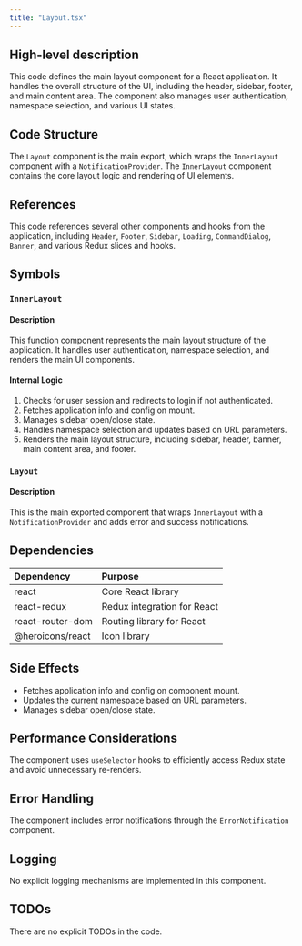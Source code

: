 ```yaml
---
title: "Layout.tsx"
---
```


## High-level description
This code defines the main layout component for a React application. It handles the overall structure of the UI, including the header, sidebar, footer, and main content area. The component also manages user authentication, namespace selection, and various UI states.

## Code Structure
The `Layout` component is the main export, which wraps the `InnerLayout` component with a `NotificationProvider`. The `InnerLayout` component contains the core layout logic and rendering of UI elements.

## References
This code references several other components and hooks from the application, including `Header`, `Footer`, `Sidebar`, `Loading`, `CommandDialog`, `Banner`, and various Redux slices and hooks.

## Symbols

### `InnerLayout`
#### Description
This function component represents the main layout structure of the application. It handles user authentication, namespace selection, and renders the main UI components.

#### Internal Logic
1. Checks for user session and redirects to login if not authenticated.
2. Fetches application info and config on mount.
3. Manages sidebar open/close state.
4. Handles namespace selection and updates based on URL parameters.
5. Renders the main layout structure, including sidebar, header, banner, main content area, and footer.

### `Layout`
#### Description
This is the main exported component that wraps `InnerLayout` with a `NotificationProvider` and adds error and success notifications.

## Dependencies
| Dependency | Purpose |
|:-----------|:--------|
| react | Core React library |
| react-redux | Redux integration for React |
| react-router-dom | Routing library for React |
| @heroicons/react | Icon library |

## Side Effects
- Fetches application info and config on component mount.
- Updates the current namespace based on URL parameters.
- Manages sidebar open/close state.

## Performance Considerations
The component uses `useSelector` hooks to efficiently access Redux state and avoid unnecessary re-renders.

## Error Handling
The component includes error notifications through the `ErrorNotification` component.

## Logging
No explicit logging mechanisms are implemented in this component.

## TODOs
There are no explicit TODOs in the code.